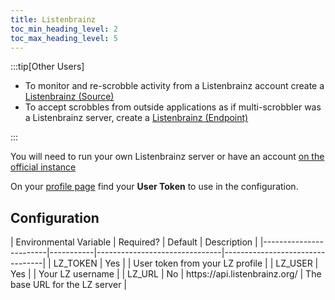 ```yaml
---
title: Listenbrainz
toc_min_heading_level: 2
toc_max_heading_level: 5
---
```



:::tip[Other Users]

* To monitor and re-scrobble activity from a Listenbrainz account create a [Listenbrainz (Source)](/configuration/sources/listenbrainz-source)
* To accept scrobbles from outside applications as if multi-scrobbler was a Listenbrainz server, create a [Listenbrainz (Endpoint)](/configuration/sources/listenbrainz-endpoint)

:::

You will need to run your own Listenbrainz server or have an account [on the official instance](https://listenbrainz.org/login/)

On your [profile page](https://listenbrainz.org/profile/) find your **User Token** to use in the configuration.

## Configuration

<Config config="ListenbrainzClientConfig" fileContent={JsonConfig} name="listenbrainz">
        | Environmental Variable | Required? |            Default            |           Description           |
        |------------------------|-----------|-------------------------------|---------------------------------|
        | LZ_TOKEN               | Yes       |                               | User token from your LZ profile |
        | LZ_USER                | Yes       |                               | Your LZ username                |
        | LZ_URL                 | No        | https://api.listenbrainz.org/ | The base URL for the LZ server  |
</Config>